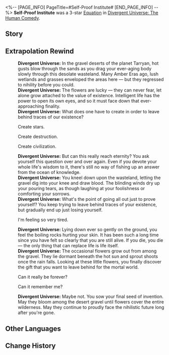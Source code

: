 <%-- [PAGE_INFO]
PageTitle=#Self-Proof Institute#
[END_PAGE_INFO] --%>
{{Removed|Equation}}
{{Equation Infobox
|period   = The Human Comedy
|rarity   = 3
|path1    = Nihility*8
|path2    = Erudition*4
|effect   = After {{Trait|Suspicion}} reaches {{Color|h|99}} stacks, it will be consumed and turned into 1 stack of Self-Negation: Increases DoT dealt by attackers to this unit by {{Color|h|70%}}. Each stack additionally increases DoT dealt by {{Color|h|10%}}, stacking up to {{Color|h|50}} time(s). At the start of an enemy's turn, they take Lightning DoT equal to {{Color|h|135%}} of {{Trait|base DMG}} and cause adjacent targets to take Lightning DoT equal to {{Color|h|20%}} of the original DMG multiplier. At {{Color|h|2}} or more stacks: At the start of the turn, regenerates {{Color|h|20%}} of {{Trait|Brain in a Vat}} for a random character. At {{Color|h|3}} or more stacks: At the start of the turn, regenerates {{Color|h|10%}} of {{Trait|Brain in a Vat}} for all allies.
|mentions = 
}}
'''Self-Proof Institute''' was a 3-star [[Divergent Universe: The Human Comedy/Equatoins|Equation]] in [[Divergent Universe: The Human Comedy]].

==Story==
{{Description|The mercilessness of the universe is in the annihilation of the soul. When people reach the end, they walk towards that void &mdash; there is no future, no new life. They bring nothing with them, as if they've come to this world from the future. This is why death is oh-so horrifying. But even so, people can still leave something behind, a symbol of the fight against nihility, and as proof that certain names once existed.<br /><br />You have answered riddles that stumped the world, etching your name using formulae and history. You have treated plagues that ravaged stars, where white crystalline statues erected in your honor will far outlive you. Time is too short, thus your mind and hands never stop for a moment, proposing axioms and creating machines. The people worship your relentless diligence, but never sense your fear.<br /><br />Faster, even faster, creating even more, leaving behind even more, until you'll never be forgotten.}}
<!--
==Gameplay Notes==
* 
-->
==Extrapolation Rewind==
{{Dialogue Start}}
:'''Divergent Universe:''' In the gravel deserts of the planet Tarryan, hot gusts blow through the sands as you drag your ever-aging body slowly through this desolate wasteland. Many Amber Eras ago, lush wetlands and grasses enveloped the areas here &mdash; but they regressed to nihility before you could.
:'''Divergent Universe:''' The flowers are lucky &mdash; they can never fear, let alone grow attached to the value of existence. Intelligent life has the power to open its own eyes, and so it must face down that ever-approaching finality.
:'''Divergent Universe:''' What does one have to create in order to leave behind traces of our existence?
:{{DIcon|Arrow}} Create stars.
:{{DIcon|Arrow}} Create destruction.
:{{DIcon|Arrow}} Create civilization.
:'''Divergent Universe:''' But can this really reach eternity? You ask yourself this question over and over again. Even if you devote your whole life's wisdom to it, there's still no way of fishing up an answer from the ocean of knowledge.
:'''Divergent Universe:''' You kneel down upon the wasteland, letting the gravel dig into your knee and draw blood. The blinding winds dry up your pouring tears, as though laughing at your foolishness or comforting your sorrows.
:'''Divergent Universe:''' What's the point of going all out just to prove yourself? You keep trying to leave behind traces of your existence, but gradually end up just losing yourself.
:{{DIcon|Arrow}} I'm feeling so very tired.
:'''Divergent Universe:''' Lying down ever so gently on the ground, you feel the boiling rocks hurting your skin. It has been such a long time since you have felt so clearly that you are still alive. If you die, you die &mdash; the only thing that can replace life is life itself.
:'''Divergent Universe:''' The occasional flowers grow out from among the gravel. They lie dormant beneath the hot sun and sprout shoots once the rain falls. Looking at these little flowers, you finally discover the gift that you want to leave behind for the mortal world.
:{{DIcon|Arrow}} Can it really be forever?
:{{DIcon|Arrow}} Can it remember me?
:'''Divergent Universe:''' Maybe not. You sow your final seed of invention. May they bloom among the desert gravel until flowers cover the entire wilderness. May they continue to proudly face the nihilistic future long after you're gone.
{{Dialogue End}}

==Other Languages==
{{Other Languages
|en   = Self-Proof Institute
|zhs  = 自证学社
|zht  = 自證學社
|ja   = {{Rubi|自己実現|じこじつげん}}サークル
|ko   = 자기 증명 학회
|es   = Sociedad Autodidacta
|fr   = Institut d'autodétermination
|ru   = Учреждение самоопределения
|th   = สถาบันพิสูจน์ตน
|vi   = Hội Tự Chứng Nhận
|de   = Institut für Selbstzertifikation
|id   = Self-Proof Institute
|pt   = Instituto de Auto-Provas
}}

==Change History==
{{Change History|2.3}}